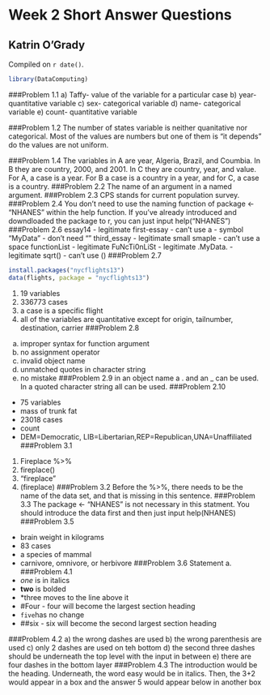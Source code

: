 # Week 2 Short Answer Questions

## Katrin O'Grady

<!-- leave this material as is -->
Compiled on `r date()`.

```r
library(DataComputing)
```
<!-- put your content after this line -->

###Problem 1.1
a) Taffy- value of the variable for a particular case
b) year- quantitative variable
c) sex- categorical variable
d) name- categorical variable
e) count- quantitative variable

###Problem 1.2
The number of states variable is neither quanitative nor categorical. Most of the values are numbers but one of them is "it depends" do the values are not uniform.

###Problem 1.4
The variables in A are year, Algeria, Brazil, and Coumbia. In B they are country, 2000, and 2001. In C they are country, year, and value. For A, a case is a year. For B a case is a country in a year, and for C, a case is a country.
###Problem 2.2
The name of an argument in a named argument.
###Problem 2.3
CPS stands for current population survey.
###Problem 2.4
You don't need to use the naming function of package <- "NHANES" within the help function. If you've already introduced and downdloaded the package to r, you can just input help("NHANES")
###Problem 2.6
essay14 - legitimate
first-essay - can't use a - symbol
"MyData" - don't need ""
third_essay - legitimate
small smaple - can't use a space
functionList - legitimate
FuNcTi0nLiSt - legitimate
.MyData. - legitimate
sqrt() - can't use ()
###Problem 2.7
```r
install.packages("nycflights13")
data(flights, package = "nycflights13")
```
1. 19 variables
2. 336773 cases
3. a case is a specific flight
4. all of the variables are quantitative except for origin, tailnumber, destination, carrier
###Problem 2.8
a. improper syntax for function argument
b. no assignment operator
c. invalid object name
d. unmatched quotes in character string
e. no mistake
###Problem 2.9
in an object name a . and an _ can be used. In a quoted character string all can be used.
###Problem 2.10
- 75 variables
- mass of trunk fat
- 23018 cases
- count
- DEM=Democratic, LIB=Libertarian,REP=Republican,UNA=Unaffiliated
###Problem 3.1
1. Fireplace %>%
2. fireplace()
3. "fireplace"
4. (fireplace)
###Problem 3.2
Before the %>%, there needs to be the name of the data set, and that is missing in this sentence. 
###Problem 3.3
The package <- "NHANES" is not necessary in this statment. You should introduce the data first and then just input help(NHANES)
###Problem 3.5
- brain weight in kilograms
- 83 cases
- a species of mammal 
- carnivore, omnivore, or herbivore
###Problem 3.6
Statement a. 
###Problem 4.1
- *one* is in italics
- **two** is bolded
- *three moves to the line above it
- #Four - four will become the largest section heading
- `five`has no change
- ##six - six will become the second largest section heading

###Problem 4.2
a) the wrong dashes are used
b) the wrong parenthesis are used
c) only 2 dashes are used on teh bottom
d) the second three dashes should be underneath the top level with the input in between
e) there are four dashes in the bottom layer
###Problem 4.3
The introduction would be the heading. 
Underneath, the word easy would be in italics. Then, the 3+2 would appear in a box and the answer 5 would appear below in another box



